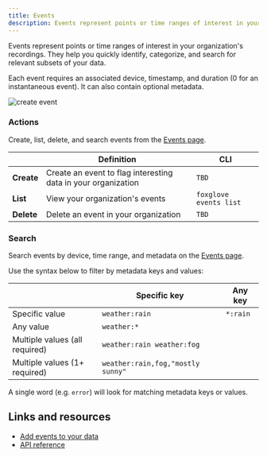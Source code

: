 ```yaml
---
title: Events
description: Events represent points or time ranges of interest in your organization's recordings.
---
```


Events represent points or time ranges of interest in your organization's recordings. They help you quickly identify, categorize, and search for relevant subsets of your data.

Each event requires an associated device, timestamp, and duration (0 for an instantaneous event). It can also contain optional metadata.

![create event](/img/docs/organizing/create-event.webp)

### Actions

Create, list, delete, and search events from the [Events page](https://console.foxglove.dev/events).

|            | Definition                                                    | CLI                    |
| ---------- | ------------------------------------------------------------- | ---------------------- |
| **Create** | Create an event to flag interesting data in your organization | `TBD`                  |
| **List**   | View your organization's events                               | `foxglove events list` |
| **Delete** | Delete an event in your organization                          | `TBD`                  |


### Search

Search events by device, time range, and metadata on the [Events page](https://console.foxglove.dev/events).

Use the syntax below to filter by metadata keys and values:

|                                | Specific key                      | Any key  |
| ------------------------------ | --------------------------------- | -------- |
| Specific value                 | `weather:rain`                    | `*:rain` |
| Any value                      | `weather:*`                       |          |
| Multiple values (all required) | `weather:rain weather:fog`        |          |
| Multiple values (1+ required)  | `weather:rain,fog,"mostly sunny"` |          |

A single word (e.g. `error`) will look for matching metadata keys or values.

## Links and resources

- [Add events to your data](/blog/announcing-foxglove-data-platform-events)
- [API reference](https://foxglove.dev/docs/api#tag/Events)
